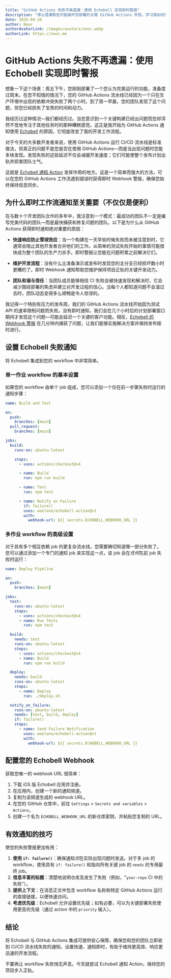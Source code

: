 ```yaml
---
title: "GitHub Actions 失败不再遗漏：使用 Echobell 实现即时警报"
description: "停止遗漏那些可能破坏您部署的关键 GitHub Actions 失败。学习我如何使用 Echobell 为我的 CI/CD 流水线设置即时 Webhook 通知—包括真实世界的技巧和团队协作策略，这些改变了我的开发工作流程。"
date: 2025-04-26
author: Nooc
authorAvatarLink: /images/avatars/nooc.webp
authorLink: https://nooc.me
---
```


# GitHub Actions 失败不再遗漏：使用 Echobell 实现即时警报

想象一下这个场景：周五下午，您刚刚部署了一个您认为完美运行的功能，准备度过周末。在您不知情的情况下，您的 GitHub Actions 流水线已经因为一个只在生产环境中出现的依赖冲突失败了两个小时。到了周一早晨，您的团队发现了这个问题，但您已经损失了宝贵的时间和动力。

我经历过这种情况—我们都经历过。当您意识到一个关键构建已经出问题而您却浑然不觉地专注于其他任务时的那种糟糕感觉。这正是我开始为 GitHub Actions 通知使用 [Echobell](https://apps.apple.com/app/id6743597198) 的原因，它彻底改变了我的开发工作流程。

对于今天的大多数开发者来说，使用 GitHub Actions 运行 CI/CD 流水线是标准做法，但真正的问题不是您是否在使用 GitHub Actions—而是当出现问题时您能多快发现。发现失败的这些延迟不仅会减缓开发速度；它们可能使整个发布计划出轨并损害团队士气。

这就是 [Echobell 通知 Action](https://github.com/weelone/echobell-action) 发挥作用的地方。这是一个简单而强大的方法，可以在您的 GitHub Actions 工作流遇到错误时获得即时 Webhook 警报，确保您始终保持信息同步。

## 为什么即时工作流通知至关重要（不仅仅是便利）

在与数十个开发团队合作的多年中，我注意到一个模式：最成功的团队不一定是编写完美代码的团队—而是最快捕获和修复问题的团队。以下是为什么从 GitHub Actions 获得即时通知绝对重要的原因：

- **快速响应防止雪球效应**：当一个构建在一天早些时候失败而未被注意到时，它通常会阻止其他开发者合并他们的工作。从简单的测试失败开始的事情可能很快成为整个团队的生产力杀手。即时警报让您能在问题积累之前解决它们。

- **维护开发流程**：没有什么比准备演示或发布时发现您的主分支已经损坏数小时更糟的了。即时 Webhook 通知帮助您维护保持项目正轨的关键开发动力。

- **团队和谐与信任**：当团队成员能够相信 CI 失败会被快速发现和解决时，它会减少围绕部署的焦虑并建立对开发过程的信心。当每个人都知道问题不会溜过去时，团队动态变得多么顺畅是令人惊讶的。

我记得一个特别有压力的发布周，我们的 GitHub Actions 流水线开始因为测试 API 的速率限制问题而失败。没有即时通知，我们会在几个小时后的计划部署窗口期间才发现这个问题—可能会延迟一个关键的客户功能。相反，[Echobell 的 Webhook 警报](https://echobell.one/docs/webhook) 在几分钟内捕获了问题，让我们能够实施解决方案并保持发布按时进行。

## 设置 Echobell 失败通知

将 Echobell 集成到您的 workflow 中非常简单。

### 单一作业 workflow 的基本设置

如果您的 workflow 由单个 job 组成，您可以添加一个仅在前一步骤失败时运行的通知步骤：

```yaml
name: Build and Test

on:
  push:
    branches: [main]
  pull_request:
    branches: [main]

jobs:
  build:
    runs-on: ubuntu-latest

    steps:
      - uses: actions/checkout@v4

      - name: Build
        run: npm run build

      - name: Test
        run: npm test

      - name: Notify on Failure
        if: failure()
        uses: weelone/echobell-action@v1
        with:
          webhook-url: ${{ secrets.ECHOBELL_WEBHOOK_URL }}
```

### 多作业 workflow 的高级设置

对于具有多个相互依赖 job 的更复杂流水线，您需要确切知道哪一部分失败了。您可以通过添加一个专门的通知 job 来实现这一点，该 job 会在*任何*先前 job 失败时运行：

```yaml
name: Deploy Pipeline

on:
  push:
    branches: [main]

jobs:
  test:
    runs-on: ubuntu-latest
    steps:
      - uses: actions/checkout@v4
      - name: Run Tests
        run: npm test

  build:
    needs: test
    runs-on: ubuntu-latest
    steps:
      - uses: actions/checkout@v4
      - name: Build
        run: npm run build

  deploy:
    needs: build
    runs-on: ubuntu-latest
    steps:
      - name: Deploy
        run: ./deploy.sh

  notify_on_failure:
    runs-on: ubuntu-latest
    needs: [test, build, deploy]
    if: failure()
    steps:
      - name: Send Failure Notification
        uses: weelone/echobell-action@v1
        with:
          webhook-url: ${{ secrets.ECHOBELL_WEBHOOK_URL }}
```

## 配置您的 Echobell Webhook

获取您唯一的 webhook URL 很简单：

1.  下载 iOS 版 Echobell 应用并注册。
2.  在应用内，创建一个新的通知频道。
3.  复制为该频道生成的 webhook URL。
4.  在您的 GitHub 仓库中，前往 `Settings` > `Secrets and variables` > `Actions`。
5.  创建一个名为 `ECHOBELL_WEBHOOK_URL` 的新仓库密钥，并粘贴您复制的 URL。

## 有效通知的技巧

使您的失败警报更加有用：

1.  **使用 `if: failure()`**：确保通知*仅*在实际出现问题时发送。对于多 job 的 workflow，使用具有 `if: failure()` 和指向所有关键 job 的 `needs` 的专用最终 job。
2.  **信息丰富的标题**：清楚地说明仓库及发生了失败（例如，"`your-repo` CI 中的失败"）。
3.  **提供上下文**：在消息正文中包含 workflow 名称和特定 GitHub Actions 运行的直接链接，以便快速访问。
4.  **考虑优先级**：Echobell 允许设置优先级；如有必要，可以为关键部署失败使用更高优先级（通过 action 中的 `priority` 输入）。

## 结论

将 Echobell 与 GitHub Actions 集成可提供安心保障，确保您和您的团队立即收到 CI/CD 流水线失败的通知。设置快速，通知即时，有助于维持更高效、响应更迅速的开发流程。

不要再让 workflow 失败悄无声息。今天就尝试 Echobell 通知 Action，保持您的项目步入正轨。
